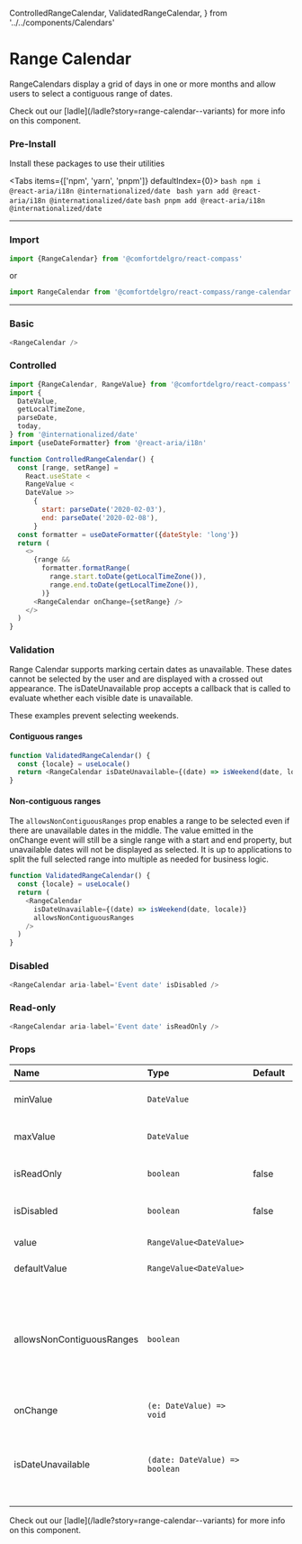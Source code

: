   ControlledRangeCalendar,
  ValidatedRangeCalendar,
} from '../../components/Calendars'

# Range Calendar

RangeCalendars display a grid of days in one or more months and allow users to select a contiguous range of dates.

<Callout>
  Check out our [ladle](/ladle?story=range-calendar--variants) for more info on
  this component.
</Callout>

### Pre-Install

Install these packages to use their utilities


<Tabs items={['npm', 'yarn', 'pnpm']} defaultIndex={0}>
  <Tab>```bash npm i @react-aria/i18n @internationalized/date ```</Tab>
  <Tab>``` bash yarn add @react-aria/i18n @internationalized/date ```</Tab>
  <Tab>``` bash pnpm add @react-aria/i18n @internationalized/date ```</Tab>
</Tabs>

---

### Import

```js
import {RangeCalendar} from '@comfortdelgro/react-compass'
```

or

```js
import RangeCalendar from '@comfortdelgro/react-compass/range-calendar'
```

---

### Basic

<section className={styles.componentShowcaseContainer}>
  <RangeCalendar />
</section>

```js
<RangeCalendar />
```

### Controlled

<section className={styles.componentShowcaseContainer}>
  <ControlledRangeCalendar />
</section>

```js
import {RangeCalendar, RangeValue} from '@comfortdelgro/react-compass'
import {
  DateValue,
  getLocalTimeZone,
  parseDate,
  today,
} from '@internationalized/date'
import {useDateFormatter} from '@react-aria/i18n'

function ControlledRangeCalendar() {
  const [range, setRange] =
    React.useState <
    RangeValue <
    DateValue >>
      {
        start: parseDate('2020-02-03'),
        end: parseDate('2020-02-08'),
      }
  const formatter = useDateFormatter({dateStyle: 'long'})
  return (
    <>
      {range &&
        formatter.formatRange(
          range.start.toDate(getLocalTimeZone()),
          range.end.toDate(getLocalTimeZone()),
        )}
      <RangeCalendar onChange={setRange} />
    </>
  )
}
```

### Validation

Range Calendar supports marking certain dates as unavailable. These dates cannot be selected by the user and are displayed with a crossed out appearance. The isDateUnavailable prop accepts a callback that is called to evaluate whether each visible date is unavailable.

These examples prevent selecting weekends.

#### Contiguous ranges

<section className={styles.componentShowcaseContainer}>
  <ValidatedRangeCalendar />
</section>

```js
function ValidatedRangeCalendar() {
  const {locale} = useLocale()
  return <RangeCalendar isDateUnavailable={(date) => isWeekend(date, locale)} />
}
```

#### Non-contiguous ranges

The `allowsNonContiguousRanges` prop enables a range to be selected even if there are unavailable dates in the middle.
The value emitted in the onChange event will still be a single range with a start and end property,
but unavailable dates will not be displayed as selected.
It is up to applications to split the full selected range into multiple as needed for business logic.

<section className={styles.componentShowcaseContainer}>
  <ValidatedRangeCalendar contiguos={true} />
</section>

```js
function ValidatedRangeCalendar() {
  const {locale} = useLocale()
  return (
    <RangeCalendar
      isDateUnavailable={(date) => isWeekend(date, locale)}
      allowsNonContiguousRanges
    />
  )
}
```

### Disabled

<section className={styles.componentShowcaseContainer}>
  <RangeCalendar aria-label='Event date' isDisabled />
</section>

```js
<RangeCalendar aria-label='Event date' isDisabled />
```

### Read-only

<section className={styles.componentShowcaseContainer}>
  <RangeCalendar aria-label='Event date' isReadOnly />
</section>

```js
<RangeCalendar aria-label='Event date' isReadOnly />
```

### Props

| Name                      | Type                           | Default | Description                                                                                                                                |
| :------------------------ | :----------------------------- | :------ | :----------------------------------------------------------------------------------------------------------------------------------------- |
| minValue                  | `DateValue`                    |         | The minimum allowed date that a user may select.                                                                                           |
| maxValue                  | `DateValue`                    |         | The maximum allowed date that a user may select.                                                                                           |
| isReadOnly                | `boolean`                      | false   | Whether the calendar value is immutable.                                                                                                   |
| isDisabled                | `boolean`                      | false   | Whether the calendar is disabled.                                                                                                          |
| value                     | `RangeValue<DateValue>`        |         | The current value (controlled).                                                                                                            |
| defaultValue              | `RangeValue<DateValue>`        |         | The default value (uncontrolled).                                                                                                          |
| allowsNonContiguousRanges | `boolean`                      |         | When combined with isDateUnavailable, determines whether non-contiguous ranges, i.e. ranges containing unavailable dates, may be selected. |
| onChange                  | `(e: DateValue) => void`       |         | The default value (uncontrolled).                                                                                                          |
| isDateUnavailable         | `(date: DateValue) => boolean` |         | Callback that is called for each date of the calendar. If it returns true, then the date is unavailable.                                   |

<Callout>
  Check out our [ladle](/ladle?story=range-calendar--variants) for more info on
  this component.
</Callout>
